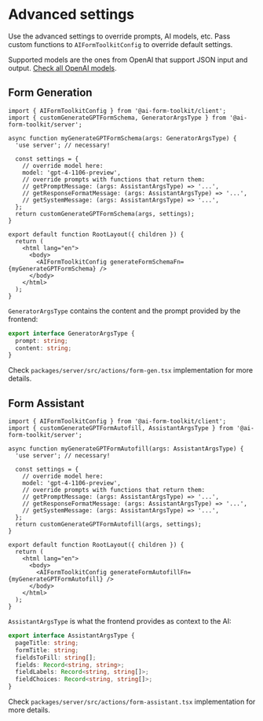 # Advanced settings

Use the advanced settings to override prompts, AI models, etc.
Pass custom functions to `AIFormToolkitConfig` to override default settings.

Supported models are the ones from OpenAI that support JSON input and output.
[Check all OpenAI models](https://platform.openai.com/docs/models).

## Form Generation

```tsx {4}
import { AIFormToolkitConfig } from '@ai-form-toolkit/client';
import { customGenerateGPTFormSchema, GeneratorArgsType } from '@ai-form-toolkit/server';

async function myGenerateGPTFormSchema(args: GeneratorArgsType) {
  'use server'; // necessary!

  const settings = {
    // override model here:
    model: 'gpt-4-1106-preview',
    // override prompts with functions that return them:
    // getPromptMessage: (args: AssistantArgsType) => '...',
    // getResponseFormatMessage: (args: AssistantArgsType) => '...',
    // getSystemMessage: (args: AssistantArgsType) => '...',
  };
  return customGenerateGPTFormSchema(args, settings);
}

export default function RootLayout({ children }) {
  return (
    <html lang="en">
      <body>
        <AIFormToolkitConfig generateFormSchemaFn={myGenerateGPTFormSchema} />
      </body>
    </html>
  );
}
```

`GeneratorArgsType` contains the content and the prompt provided by the frontend:

```ts
export interface GeneratorArgsType {
  prompt: string;
  content: string;
}
```

Check `packages/server/src/actions/form-gen.tsx` implementation for more details.

## Form Assistant

```tsx {4}
import { AIFormToolkitConfig } from '@ai-form-toolkit/client';
import { customGenerateGPTFormAutofill, AssistantArgsType } from '@ai-form-toolkit/server';

async function myGenerateGPTFormAutofill(args: AssistantArgsType) {
  'use server'; // necessary!

  const settings = {
    // override model here:
    model: 'gpt-4-1106-preview',
    // override prompts with functions that return them:
    // getPromptMessage: (args: AssistantArgsType) => '...',
    // getResponseFormatMessage: (args: AssistantArgsType) => '...',
    // getSystemMessage: (args: AssistantArgsType) => '...',
  };
  return customGenerateGPTFormAutofill(args, settings);
}

export default function RootLayout({ children }) {
  return (
    <html lang="en">
      <body>
        <AIFormToolkitConfig generateFormAutofillFn={myGenerateGPTFormAutofill} />
      </body>
    </html>
  );
}
```

`AssistantArgsType` is what the frontend provides as context to the AI:

```ts
export interface AssistantArgsType {
  pageTitle: string;
  formTitle: string;
  fieldsToFill: string[];
  fields: Record<string, string>;
  fieldLabels: Record<string, string[]>;
  fieldChoices: Record<string, string[]>;
}
```

Check `packages/server/src/actions/form-assistant.tsx` implementation for more details.
